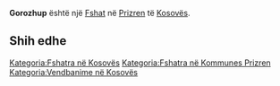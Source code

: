 {{Fshat në Kosovës
 | Emri                = Gorozhup
| sqi_N_name = Gorozhup
| sqi_N_FULL_NAME_RO = Gorozhup
| sqi_N_FULL_NAME_ND_RO = Gorozhup
| sqi_N_SORT_NAME_RG = GOROZHUP
| sqi_N_FULL_NAME_RG = Gorozhup
| sqi_N_FULL_NAME_ND_RG = Gorozhup
| sqi_V_name = Gorzhuh
| sqi_V_FULL_NAME_RO = Gorzhuh Gurishtë Gorozhupi Gurishta
| sqi_V_FULL_NAME_ND_RO = Gorzhuh Gurishte Gorozhupi Gurishta
| sqi_V_SORT_NAME_RG = GORZHUH GURISHTE GOROZHUPI GURISHTA
| sqi_V_FULL_NAME_RG = Gorzhuh Gurishtë Gorozhupi Gurishta
| sqi_V_FULL_NAME_ND_RG = Gorzhuh Gurishte Gorozhupi Gurishta
| srp_N_name = Gorožup
| srp_N_FULL_NAME_RO = Gorožup
| srp_N_FULL_NAME_ND_RO = Gorozup
| srp_N_SORT_NAME_RG = GOROZUP
| srp_N_FULL_NAME_RG = Gorožup
| srp_N_FULL_NAME_ND_RG = Gorozup
| srp_NS_name = Горожуп
| srp_NS_FULL_NAME_RO = Горожуп
| srp_NS_FULL_NAME_ND_RO = Горожуп
| srp_NS_SORT_NAME_RG = ГОРОЖУП
| srp_NS_FULL_NAME_RG = Горожуп
| srp_NS_FULL_NAME_ND_RG = Горожуп
| std_V_name = Gorozub
| std_V_FULL_NAME_RO = Gorozub Gorozuj Streoc Goruzup
| std_V_FULL_NAME_ND_RO = Gorozub Gorozuj Streoc Goruzup
| std_V_SORT_NAME_RG = GOROZUB GOROZUJ STREOC GORUZUP
| std_V_FULL_NAME_RG = Gorozub Gorozuj Streoc Goruzup
| std_V_FULL_NAME_ND_RG = Gorozub Gorozuj Streoc Goruzup

 | Emri (Rasa dhanore) = 
 | Figura              = 
 | Shteti              = Kosovo
 | Komuna              = Prizren
 | Kodi postar         = 
 | Sipërfaqja          = 

 | Popullsia           = 

 | Regj. i popullsisë  = 
 | Dend. e popullsisë  = 
 | Faqja zyrtare       = 
 <!--- Koordinatat ----> 
 | Gjerësia            = 42.176389
 | Gjatësia            = 20.546944
 | Lartësia            = 
}}
'''Gorozhup''' është një [[Fshat]] në [[Prizren]] të [[Kosovës]].

<!-- == Gjeografia == -->
<!-- == Historia == -->
<!-- == Demografia == -->
== Shih edhe ==
{{Komuna Prizren}}
{{Kosovo-Administrata-Cung}}

[[Kategoria:Fshatra në Kosovës]]
[[Kategoria:Fshatra në Kommunes Prizren]]
[[Kategoria:Vendbanime në Kosovës]]